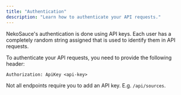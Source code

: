 ```yaml
---
title: "Authentication"
description: "Learn how to authenticate your API requests."
---
```


NekoSauce's authentication is done using API keys. Each user has a completely random string assigned that is used to identify them in API requests.

To authenticate your API requests, you need to provide the following header:

```http
Authorization: ApiKey <api-key>
```

Not all endpoints require you to add an API key. E.g. `/api/sources`.